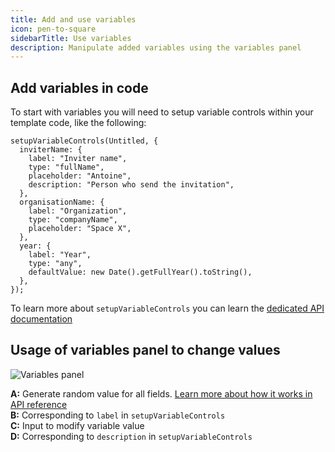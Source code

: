 ```yaml
---
title: Add and use variables
icon: pen-to-square
sidebarTitle: Use variables
description: Manipulate added variables using the variables panel
---
```


## Add variables in code

To start with variables you will need to setup variable controls within your template code, like the following:

```tsx
setupVariableControls(Untitled, {
  inviterName: {
    label: "Inviter name",
    type: "fullName",
    placeholder: "Antoine",
    description: "Person who send the invitation",
  },
  organisationName: {
    label: "Organization",
    type: "companyName",
    placeholder: "Space X",
  },
  year: {
    label: "Year",
    type: "any",
    defaultValue: new Date().getFullYear().toString(),
  },
});
```

To learn more about `setupVariableControls` you can learn the [dedicated API documentation](/dedale/api/setup-variable-controls)

## Usage of variables panel to change values

<img
  className="block"
  src="/images/dedale-variable-panel.webp"
  alt="Variables panel"
/>

**A:** Generate random value for all fields. [Learn more about how it works in API reference](/dedale//api/setup-variable-controls)  
**B:** Corresponding to `label` in `setupVariableControls`  
**C:** Input to modify variable value  
**D:** Corresponding to `description` in `setupVariableControls`  
